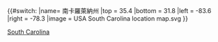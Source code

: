 {{#switch:{{{1}}}
|name= 南卡羅萊納州
|top = 35.4
|bottom = 31.8
|left = -83.6
|right = -78.3
|image = USA South Carolina location map.svg
}}<noinclude>
{{Location map/Info}}
{{Documentation}}
[[Category:美國地理位置圖模板|South Carolina]]
</noinclude>